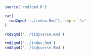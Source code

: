 
```r
source('rmd2qmd.R')
```

```r
cat(
  rmd2qmd('../index.Rmd'), sep = '\n'
)
```


```r
rmd2qmd('../tidyverse.Rmd')
```

```r
rmd2qmd('../index.Rmd')
rmd2qmd('../tidyverse.Rmd')
```

